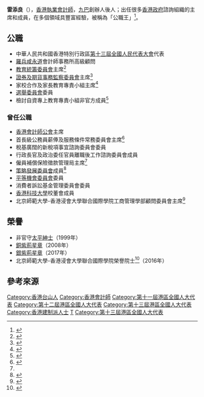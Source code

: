 {{infobox person/Wikidata|fetchwikidata=ALL}}
'''雷添良'''{{SBSHK}}{{JP}}（{{bd|1954年||||CatIdx=L雷}}），[[香港|香港]][[執業會計師|執業會計師]]，[[九巴|九巴]]創辦人後人；出任很多[[香港政府|香港政府]]諮詢組織的主席和成員，在多個領域具豐富經驗，被稱為「公職王」<ref>{{Cite news |url=http://paper.wenweipo.com/2018/09/13/OT1809130008.htm |title=【思旋天地】新證監會主席熟悉兩地市場 |date=2018-09-13 |work=[[文汇报_(香港)|文匯報]] |accessdate=2018-09-14 |archive-date=2018-09-13 |archive-url=https://web.archive.org/web/20180913000053/http://paper.wenweipo.com/2018/09/13/OT1809130008.htm |dead-url=no }}</ref>。

==公職==
*中華人民共和國香港特別行政區[[第十三屆全國人民代表大會|第十三屆全國人民代表大會]]代表
*[[羅兵咸永道|羅兵咸永道]]會計師事務所高級顧問
*[[教育統籌委員會|教育統籌委員會]]主席<ref>{{Cite news |url=https://www.news.gov.hk/tc/categories/school_work/html/2017/04/20170421_152108.shtml |title=雷添良續任教統會主席 |date=2017-04-21 |work=香港政府新聞網 教育與就業 |accessdate=2018-09-14 |archive-date=2018-09-14 |archive-url=https://web.archive.org/web/20180914061033/https://www.news.gov.hk/tc/categories/school_work/html/2017/04/20170421_152108.shtml |dead-url=no }}</ref>
*[[證券及期貨事務監察委員會|證券及期貨事務監察委員會]]主席<ref>{{Cite news |url=http://orientaldaily.on.cc/cnt/finance/20180908/mobile/odn-20180908-0908_00202_009.html |title=雷添良空降任證監主席 |date=2018-09-08 |work=東方日報 |accessdate=2018-09-14 |archive-date=2018-09-14 |archive-url=https://web.archive.org/web/20180914061254/http://orientaldaily.on.cc/cnt/finance/20180908/mobile/odn-20180908-0908_00202_009.html |dead-url=no }}</ref>
*家校合作及家長教育專責小組主席<ref>{{Cite news |url=https://www.news.gov.hk/chi/2018/07/20180723/20180723_165307_181.html |title=家校合作小組公眾諮詢展開 |date=2018-07-23 |work=香港政府新聞網 教育與就業 |accessdate=2018-09-14 |archive-date=2018-07-24 |archive-url=https://web.archive.org/web/20180724111447/http://www.news.gov.hk/chi/2018/07/20180723/20180723_165307_181.html |dead-url=no }}</ref>
*[[選舉委員會|選舉委員會]]委員
*檢討自資專上教育專責小組非官方成員<ref>{{Cite news |url=https://www.news.gov.hk/tc/categories/school_work/html/2017/10/20171019_114132.shtml |title=兩專責小組成立 檢討專上教育 |date=2017-10-19 |work=香港政府新聞網 教育與就業 |accessdate=2018-09-14 |archive-date=2018-09-14 |archive-url=https://web.archive.org/web/20180914060926/https://www.news.gov.hk/tc/categories/school_work/html/2017/10/20171019_114132.shtml |dead-url=no }}</ref>

===曾任公職===
*[[香港會計師公會|香港會計師公會]]主席
*首長級公務員薪俸及服務條件常務委員會主席<ref>{{Cite news |url=https://www.news.gov.hk/tc/categories/admin/html/2011/03/20110318_143714.shtml |title=雷添良續任首長級薪常會主席 |date=2011-03-18 |work=香港政府新聞網 行政與公民事務 |accessdate=2018-09-14 |archive-date=2018-09-14 |archive-url=https://web.archive.org/web/20180914061255/https://www.news.gov.hk/tc/categories/admin/html/2011/03/20110318_143714.shtml |dead-url=no }}</ref>
*稅基廣闊的新稅項事宜諮詢委員會委員
*行政長官及政治委任官員離職後工作諮詢委員會成員
*僱員補償保險徵款管理局主席<ref name="hkgov060317"/>
*[[策略發展委員會|策略發展委員會]]成員<ref name="hkgov060317">{{Cite news |url=https://www.news.gov.hk/isd/ebulletin/tc/category/administration/060317/html/060317tc01001.htm |title=李焯芬雷添良任策發會成員 |date=2006-03-17 |work=香港政府新聞網 行政與公民事務 |accessdate=2018-09-14 |archive-date=2018-09-14 |archive-url=https://web.archive.org/web/20180914061139/https://www.news.gov.hk/isd/ebulletin/tc/category/administration/060317/html/060317tc01001.htm |dead-url=no }}</ref>
*[[平等機會委員會|平等機會委員會]]委員
*消費者訴訟基金管理委員會委員
*[[香港科技大學|香港科技大學]]校董會成員
*北京師範大學-香港浸會大學聯合國際學院工商管理學部顧問委員會主席<ref>{{Cite web|url=http://dbm.uic.edu.hk/cn/about-us/advisory-committee|title=顾问委员会|accessdate=2018-09-11|last=uic_dbm|work=dbm.uic.edu.hk|language=zh-cn|archive-date=2018-09-11|archive-url=https://web.archive.org/web/20180911152201/http://dbm.uic.edu.hk/cn/about-us/advisory-committee|dead-url=no}}</ref>

==榮譽==
*非官守[[太平紳士|太平紳士]]（1999年）
*[[銅紫荊星章|銅紫荊星章]]（2008年）
*[[銀紫荊星章|銀紫荊星章]]（2017年）
*北京師範大學-香港浸會大學聯合國際學院榮譽院士<ref>{{Cite web|url=https://web.uic.edu.hk/cn/hfc/introduction/all-previous/1853-2016-8|title=2016年荣誉院士 - 雷添良先生简介及赞辞|accessdate=|author=|date=|publisher=|archive-date=2018-09-11|archive-url=https://web.archive.org/web/20180911191224/https://web.uic.edu.hk/cn/hfc/introduction/all-previous/1853-2016-8|dead-url=no}}</ref>（2016年）

==參考來源==
{{reflist}}

[[Category:香港台山人|Category:香港台山人]]
[[Category:香港會計師|Category:香港會計師]]
[[Category:第十一屆港區全國人大代表|Category:第十一屆港區全國人大代表]]
[[Category:第十二屆港區全國人大代表|Category:第十二屆港區全國人大代表]]
[[Category:第十三屆港區全國人大代表|Category:第十三屆港區全國人大代表]]
[[Category:香港建制派人士|Category:香港建制派人士]]
[[Category:雷姓|T]]
[[Category:第十三屆港區全國人大代表|Category:第十三屆港區全國人大代表]]